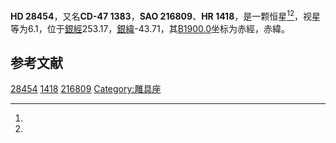 {{Starbox begin
| name = HD 28454
}}
{{Starbox observe
| epoch = [[J2000.0|J2000.0]]
| constell = {{星座名待查}}<ref name=SIMBAD>{{cite web
 | url=http://simbad.u-strasbg.fr/simbad/sim-id?Ident=HR+1418
 | title=Pulsating variable Star
 | publisher=Centre de Données astronomiques de Strasbourg
 | work=SIMBAD
 | accessdate=2012-07-13
 | archive-date=2021-12-27
 | archive-url=https://web.archive.org/web/20211227040455/https://simbad.u-strasbg.fr/simbad/sim-id?Ident=HR+1418
 }}</ref><ref name=DATA>{{cite web
 | url=http://vizier.u-strasbg.fr/viz-bin/VizieR-5?-out.add=.&-source=5050&-corr=PK=HR&-out.max=9999&HR=1418
 | title=VizieR Detailed Page
 | accessdate=2012-07-13
 | archive-date=2016-03-05
 | archive-url=https://web.archive.org/web/20160305002431/http://vizier.u-strasbg.fr/viz-bin/VizieR-5?-out.add=.&-source=5050&-corr=PK=HR&-out.max=9999&HR=1418
 | dead-url=no
 }}</ref>
| 星官 = 
| ra = {{RA|4|27|6}}<ref name=SIMBAD /><ref name=DATA />
| dec = {{DEC|-46|56|51}}<ref name=SIMBAD /><ref name=DATA />
| appmag_v = 6.1<ref name=SIMBAD /><ref name=DATA />
}}
{{Starbox character
| class = F5-6V<ref name=SIMBAD /><ref name=DATA />
| b-v = 0.46<ref name=SIMBAD /><ref name=DATA />
| u-b = <ref name=SIMBAD /><ref name=DATA />
| r-i = <ref name=SIMBAD /><ref name=DATA />
| variable = 
}}
{{Starbox astrometry
| radial_v = 
| prop_mo_ra = 16
| parallax = 0.032
| p_error = 
}}
{{Starbox catalog
| names =CD-47 1383，[[SAO星表|SAO]] 216809，[[HD星表|HD]] 28454，[[HR星表|HR]] 1418}}
{{Starbox reference |Simbad=HR+1418}}
{{Starbox end}}

'''HD 28454'''，又名'''CD-47 1383'''，'''SAO 216809'''、'''HR 1418'''，是一颗恒星<ref name=SIMBAD /><ref name=DATA />，视星等为6.1，位于[[銀道座標系|銀經]]253.17，[[銀道座標系|銀緯]]-43.71，其[[B1900.0|B1900.0]]坐标为赤經{{RA|4|24|9.6}}，赤緯{{DEC|-47|-43.71|46}}。

== 参考文献 ==
{{reflist}}

{{star-stub}}

[[Category:HD和HDE天體|28454]]
[[Category:HR天體|1418]]
[[Category:SAO天體|216809]]
[[Category:雕具座|Category:雕具座]]